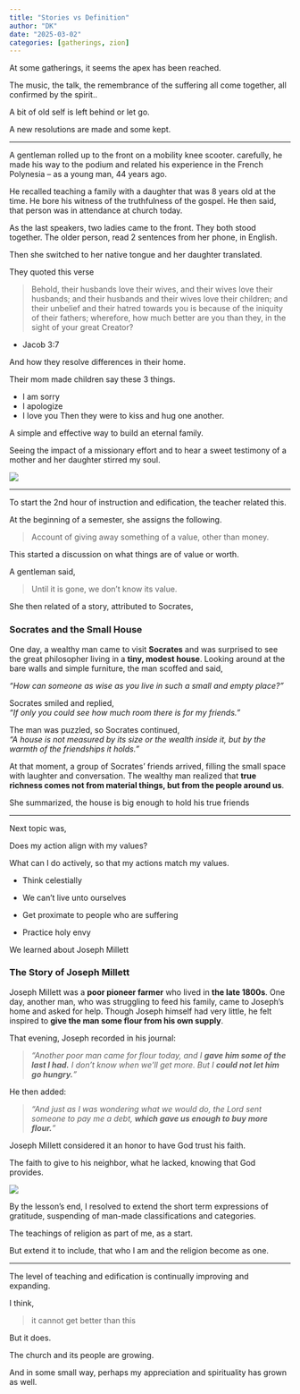 ```yaml
---
title: "Stories vs Definition"
author: "DK"
date: "2025-03-02"
categories: [gatherings, zion]
---
```


At some gatherings, it seems the apex has been reached.

The music, the talk, the remembrance of the suffering all come together, all confirmed by the spirit..

A bit of old self is left behind or let go.

A new resolutions are made and some kept.

------------------------------------------------------------------------

A gentleman rolled up to the front on a mobility knee scooter. carefully, he made his way to the podium and related his experience in the French Polynesia -- as a young man, 44 years ago.

He recalled teaching a family with a daughter that was 8 years old at the time. He bore his witness of the truthfulness of the gospel. He then said, that person was in attendance at church today.

As the last speakers, two ladies came to the front. They both stood together. The older person, read 2 sentences from her phone, in English.

Then she switched to her native tongue and her daughter translated.

They quoted this verse

> Behold, their husbands love their wives, and their wives love their husbands; and their husbands and their wives love their children; and their unbelief and their hatred towards you is because of the iniquity of their fathers; wherefore, how much better are you than they, in the sight of your great Creator?

-   Jacob 3:7

And how they resolve differences in their home.

Their mom made children say these 3 things.

-   I am sorry
-   I apologize
-   I love you Then they were to kiss and hug one another.

A simple and effective way to build an eternal family.

Seeing the impact of a missionary effort and to hear a sweet testimony of a mother and her daughter stirred my soul.

![](images/20250302_124430.jpg)

------------------------------------------------------------------------

To start the 2nd hour of instruction and edification, the teacher related this.

At the beginning of a semester, she assigns the following.

> Account of giving away something of a value, other than money.

This started a discussion on what things are of value or worth.

A gentleman said,

> Until it is gone, we don't know its value.

She then related of a story, attributed to Socrates,

### **Socrates and the Small House**

One day, a wealthy man came to visit **Socrates** and was surprised to see the great philosopher living in a **tiny, modest house**. Looking around at the bare walls and simple furniture, the man scoffed and said,

*"How can someone as wise as you live in such a small and empty place?"*

Socrates smiled and replied,\
*"If only you could see how much room there is for my friends."*

The man was puzzled, so Socrates continued,\
*"A house is not measured by its size or the wealth inside it, but by the warmth of the friendships it holds."*

At that moment, a group of Socrates' friends arrived, filling the small space with laughter and conversation. The wealthy man realized that **true richness comes not from material things, but from the people around us**.

She summarized, the house is big enough to hold his true friends

---

Next topic was,

Does my action align with my values?

What can I do actively, so that my actions match my values.

-   Think celestially

-   We can't live unto ourselves

-   Get proximate to people who are suffering

-   Practice holy envy

We learned about Joseph Millett

### **The Story of Joseph Millett**

Joseph Millett was a **poor pioneer farmer** who lived in **the late 1800s**. One day, another man, who was struggling to feed his family, came to Joseph’s home and asked for help. Though Joseph himself had very little, he felt inspired to **give the man some flour from his own supply**.

That evening, Joseph recorded in his journal:

> *“Another poor man came for flour today, and I **gave him some of the last I had.** I don’t know when we’ll get more. But I **could not let him go hungry.**”*

He then added:

> *“And just as I was wondering what we would do, the Lord sent someone to pay me a debt, **which gave us enough to buy more flour.**”*

Joseph Millett considered it an honor to have God trust his faith.

The faith to give to his neighbor, what he lacked, knowing that God provides.

![](images/DSC_9049-EDIT.jpg)

By the lesson's end, I resolved to extend the short term expressions of gratitude, suspending of man-made classifications and categories.

The teachings of religion as part of me, as a start.

But extend it to include, that who I am and the religion become as one.

---

The level of teaching and edification is continually improving and expanding.

I think,

> it cannot get better than this

But it does.

The church and its people are growing.

And in some small way, perhaps my appreciation and spirituality has grown as well.
